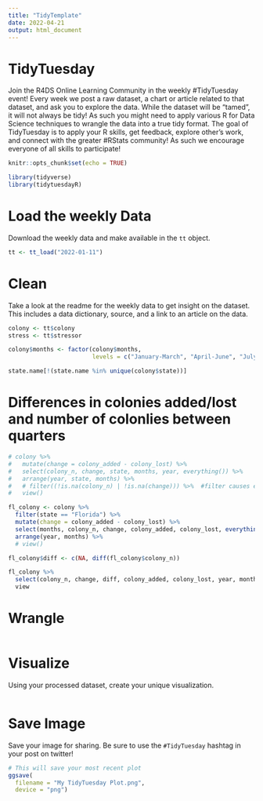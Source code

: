```yaml
---
title: "TidyTemplate"
date: 2022-04-21
output: html_document
---
```


# TidyTuesday

Join the R4DS Online Learning Community in the weekly #TidyTuesday event!
Every week we post a raw dataset, a chart or article related to that dataset, and ask you to explore the data.
While the dataset will be “tamed”, it will not always be tidy! As such you might need to apply various R for Data Science techniques to wrangle the data into a true tidy format.
The goal of TidyTuesday is to apply your R skills, get feedback, explore other’s work, and connect with the greater #RStats community!
As such we encourage everyone of all skills to participate!

```r

knitr::opts_chunk$set(echo = TRUE)

library(tidyverse)
library(tidytuesdayR)

```

# Load the weekly Data

Download the weekly data and make available in the `tt` object.

```r

tt <- tt_load("2022-01-11")

```


# Clean

Take a look at the readme for the weekly data to get insight on the dataset.
This includes a data dictionary, source, and a link to an article on the data.

```r

colony <- tt$colony
stress <- tt$stressor

colony$months <- factor(colony$months, 
                        levels = c("January-March", "April-June", "July-September", "October-December"))

state.name[!(state.name %in% unique(colony$state))]
```

# Differences in colonies added/lost and number of colonlies between quarters

```r
# colony %>%
#   mutate(change = colony_added - colony_lost) %>%
#   select(colony_n, change, state, months, year, everything()) %>%
#   arrange(year, state, months) %>%
#   # filter((!is.na(colony_n) | !is.na(change))) %>%  #filter causes error when clculating differences
#   view()

fl_colony <- colony %>%
  filter(state == "Florida") %>%
  mutate(change = colony_added - colony_lost) %>%
  select(months, colony_n, change, colony_added, colony_lost, everything()) %>%
  arrange(year, months) %>%
  # view()

fl_colony$diff <- c(NA, diff(fl_colony$colony_n))

fl_colony %>%
  select(colony_n, change, diff, colony_added, colony_lost, year, months) %>%
  view
```

# Wrangle

```r



```


# Visualize

Using your processed dataset, create your unique visualization.

```r


  
```

# Save Image

Save your image for sharing. Be sure to use the `#TidyTuesday` hashtag in your post on twitter! 

```r

# This will save your most recent plot
ggsave(
  filename = "My TidyTuesday Plot.png",
  device = "png")

```
